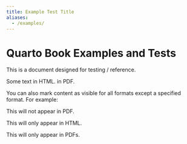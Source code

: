 ---
title: Example Test Title
aliases:
  - /examples/
---

# Quarto Book Examples and Tests

This is a document designed for testing / reference.

Some text
[in HTML.]{.content-visible when-format="html"}
[in PDF.]{.content-visible when-format="pdf"}

You can also mark content as visible for all formats except a specified format. For example:

::: {.content-visible unless-format="pdf"}
This will not appear in PDF.
:::

::: {.content-visible when-format="html"}
This will only appear in HTML.
:::

::: {.content-visible when-format="pdf"}
This will only appear in PDFs.
:::

